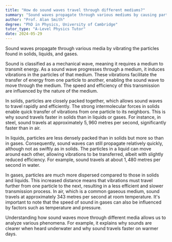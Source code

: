 ```yaml
---
title: "How do sound waves travel through different mediums?"
summary: "Sound waves propagate through various mediums by causing particles in solids, liquids, and gases to vibrate. This vibration facilitates the transmission of sound across different materials."
author: "Prof. Alan Smith"
degree: "PhD in Physics, University of Cambridge"
tutor_type: "A-Level Physics Tutor"
date: 2024-05-29
---
```


Sound waves propagate through various media by vibrating the particles found in solids, liquids, and gases.

Sound is classified as a mechanical wave, meaning it requires a medium to transmit energy. As a sound wave progresses through a medium, it induces vibrations in the particles of that medium. These vibrations facilitate the transfer of energy from one particle to another, enabling the sound wave to move through the medium. The speed and efficiency of this transmission are influenced by the nature of the medium.

In solids, particles are closely packed together, which allows sound waves to travel rapidly and efficiently. The strong intermolecular forces in solids enable quick transfer of vibrations from one particle to its neighbors. This is why sound travels faster in solids than in liquids or gases. For instance, in steel, sound travels at approximately $5,960$ metres per second, significantly faster than in air.

In liquids, particles are less densely packed than in solids but more so than in gases. Consequently, sound waves can still propagate relatively quickly, although not as swiftly as in solids. The particles in a liquid can move around each other, allowing vibrations to be transferred, albeit with slightly reduced efficiency. For example, sound travels at about $1,480$ metres per second in water.

In gases, particles are much more dispersed compared to those in solids and liquids. This increased distance means that vibrations must travel further from one particle to the next, resulting in a less efficient and slower transmission process. In air, which is a common gaseous medium, sound travels at approximately $343$ metres per second at room temperature. It's important to note that the speed of sound in gases can also be influenced by factors such as temperature and pressure.

Understanding how sound waves move through different media allows us to analyze various phenomena. For example, it explains why sounds are clearer when heard underwater and why sound travels faster on warmer days.
    
